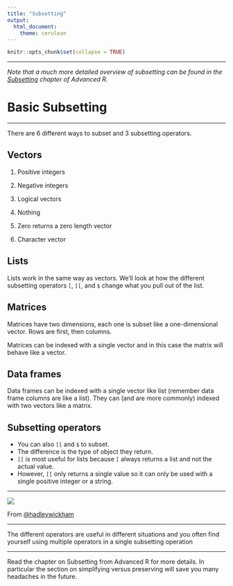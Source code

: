 ```yaml
---
title: "Subsetting"
output:
  html_document:
    theme: cerulean
---
```


```r
knitr::opts_chunk$set(collapse = TRUE)
```


----

*Note that a much more detailed overview of subsetting can be found in the [Subsetting](http://adv-r.had.co.nz/Subsetting.html) chapter of Advanced R.*


# Basic Subsetting

----

There are 6 different ways to subset and 3 subsetting operators. 


## Vectors

1. Positive integers 

2. Negative integers

3. Logical vectors 

4. Nothing 

5. Zero returns a zero length vector

6. Character vector

## Lists

Lists work in the same way as vectors.  We'll look at how the different subsetting operators `[`, `[[`, and `$` change what you pull out of the list.

## Matrices

Matrices have two dimensions, each one is subset like a one-dimensional vector. Rows are first, then columns.

Matrices can be indexed with a single vector and in this case the matrix will behave like a vector.


## Data frames

Data frames can be indexed with a single vector like list (remember data frame columns are like a list).  They can (and are more commonly) indexed with two vectors like a matrix.

## Subsetting operators

* You can also `[[` and `$` to subset.  
* The difference is the type of object they return.  
* `[[` is most useful for lists because `[` always returns a list and not the actual value.  
* However, `[[` only returns a single value so it can only be used with a single positive integer or a string. 


----


![](https://pbs.twimg.com/media/CO2_qPVWsAAErbv.png)

From [\@hadleywickham](https://twitter.com/hadleywickham)

----

The different operators are useful in different situations and you often find yourself using multiple operators in a single subsetting operation


----

Read the chapter on Subsetting from Advanced R for more details.  In particular the section on simplifying versus preserving will save you many headaches in the future.
